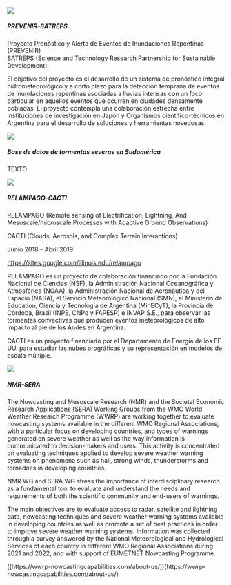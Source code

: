 ::: {.grid}

::: {.g-col-4}
![](images/prevenir.png)
:::

::: {.g-col-8}
<h5>PREVENIR-SATREPS</h5>
Proyecto Pronóstico y Alerta de Eventos de Inundaciones Repentinas (PREVENIR) \
SATREPS (Science and Technology Research Partnership for Sustainable Development)

:::

:::

El objetivo del proyecto es el desarrollo de un sistema de pronóstico integral hidrometeorológico y a corto plazo para la detección temprana de eventos de inundaciones repentinas asociadas a lluvias intensas con un foco particular en aquellos eventos que ocurren en ciudades densamente pobladas. El proyecto contempla una colaboración estrecha entre instituciones de investigación en Japón y Organismos científico-técnicos en Argentina para el desarrollo de soluciones y herramientas novedosas.

::: {.grid}





::: {.g-col-4}
![](images/basededatos.png)
:::

::: {.g-col-8}
<h5>Base de datos de tormentas severas en Sudamérica</h5>
:::

:::
TEXTO

::: {.grid}

::: {.g-col-4}
![](images/relampago_logo.png)
:::

::: {.g-col-8}
<h5>RELAMPAGO-CACTI</h5>

RELAMPAGO (Remote sensing of Electrification, Lightning, And Mesoscale/microscale Processes with Adaptive Ground Observations) 

CACTI (Clouds, Aerosols, and Complex Terrain Interactions)

Junio 2018 – Abril 2019

[https://sites.google.com/illinois.edu/relampago](https://sites.google.com/illinois.edu/relampago/home)
:::

:::

RELAMPAGO es un proyecto de colaboración financiado por la Fundación Nacional de Ciencias (NSF), la Administración Nacional Oceanográfica y Atmosférica (NOAA), la Administración Nacional de Aeronáutica y del Espacio (NASA), el Servicio Meteorológico Nacional (SMN), el Ministerio de Education, Ciencia y Tecnología de Argentina (MinECyT), la Provincia de Córdoba, Brasil (INPE, CNPq y FAPESP) e INVAP S.E., para observar las tormentas convectivas que producen eventos meteorológicos de alto impacto al pie de los Andes en Argentina.

CACTI es un proyecto financiado por el Departamento de Energía de los EE. UU. para estudiar las nubes orográficas y su representación en modelos de escala múltiple.  

::: {.grid}





::: {.g-col-4}
![](images/wwrp.png)
:::

::: {.g-col-8}

<h5>NMR-SERA</h5>

The Nowcasting and Mesoscale Research (NMR) and the Societal Economic Research Applications (SERA) Working Groups from the WMO World Weather Research Programme (WWRP) are working together to evaluate nowcasting systems available in the different WMO Regional Associations, with a particular focus on developing countries, and types of warnings generated on severe weather as well as the way information is communicated to decision-makers and users. This activity is concentrated on evaluating techniques applied to develop severe weather warning systems on phenomena such as hail, strong winds, thunderstorms and tornadoes in developing countries.

NMR WG and SERA WG stress the importance of interdisciplinary research as a fundamental tool to evaluate and understand the needs and requirements of both the scientific community and end-users of warnings.

The main objectives are to evaluate access to radar, satellite and lightning data, nowcasting techniques and severe weather warning systems available in developing countries as well as promote a set of best practices in order to improve severe weather warning systems.
Information was collected through a survey answered by the National Meteorological and Hydrological Services of each country in different WMO Regional Associations during 2021 and 2022, and with support of EUMETNET Nowcasting Programme.

[(https://wwrp-nowcastingcapabilities.com/about-us/])(https://wwrp-nowcastingcapabilities.com/about-us/)
:::

:::















